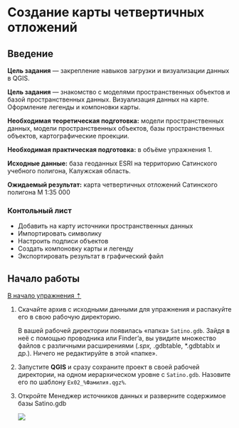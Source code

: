 # Создание карты четвертичных отложений {#map-design-quaternary}

## Введение {#map-design-quaternary-intro}

**Цель задания** — закрепление навыков загрузки и визуализации данных в QGIS.

**Цель задания** — знакомство с моделями пространственных объектов и базой пространственных данных. Визуализация данных на карте. Оформление легенды и компоновки карты.

**Необходимая теоретическая подготовка:** модели пространственных данных, модели пространственных объектов, базы пространственных объектов, картографические проекции.

**Необходимая практическая подготовка:** в объёме упражнения 1.

**Исходные данные:** база геоданных ESRI на территорию Сатинского учебного полигона, Калужская область.

**Ожидаемый результат:** карта четвертичных отложений Сатинского полигона М 1:35 000

### Контольный лист {#map-design-general-checklist}

* Добавить на карту источники пространственных данных
* Импортировать символику
* Настроить подписи объектов
* Создать компоновку карты и легенду
* Экспортировать результат в графический файл

## Начало работы {#map-design-quaternary-begin}
[В начало упражнения ⇡](#map-design-quaternary)

1. Скачайте архив с исходными данными для упражнения и распакуйте его в свою рабочую директорию.

    В вашей рабочей директории появилась «папка» `Satino.gdb`. Зайдя в неё с помощью проводника или Finder'a, вы увидите множество файлов с различными расширениями (*.spx, *.gdbtable, *.gdbtablx и др.). Ничего не редактируйте в этой «папке».

2. Запустите **QGIS** и сразу сохраните проект в своей рабочей директории, на одном иерархическом уровне с `Satino.gdb`. Назовите его по шаблону `Ex02_%Фамилия.qgz%`.

3. Откройте Менеджер источников данных и разверните содержимое базы Satino.gdb

    ![](images/Ex02/ArcGIS_GDB.png)

